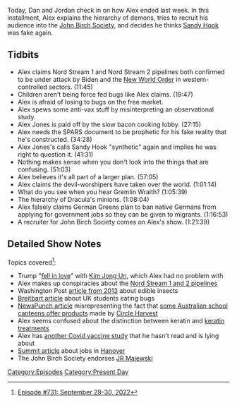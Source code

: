 {{DEFAULTSORT:
    #_EPISODE_0731:September 29-30, 2022
}}{{Episode
    | title             = September 29-30, 2022
    | caption           = Listen to this episode on [https://knowledgefight.libsyn.com/731-september-29-30-2022 Libsyn] [https://open.spotify.com/episode/5SN966uvoCgSSJ2OngSqv9 Spotify], Read the [[Transcript/731: September 29-30, 2022|Unofficial Transcript]]
    | episodeNumber     = 731
    | length            = 01:37:28
    | airDate           = October 3, 2022
    | coverageStartDate = September 29, 2022
    | coverageEndDate   = September 30, 2022
    | episodeType       = [[:Category:Present Day|Present Day]]
    | appearance        = [[Robert Owens]], [[Robert Welch]], [[Joel Skousen]], [[Ted Nugent]]
    | previousEpisode   = [[730: August 12, 2003]]
    | nextEpisode       = [[732: Trial Press Conference]]
}}

{{Stub}}

Today, Dan and Jordan check in on how Alex ended last week.  In this installment, Alex explains the hierarchy of demons, tries to recruit his audience into the [[John Birch Society]], and decides he thinks [[The Sandy Hook Elementary Massacre|Sandy Hook]] was fake again.

==Tidbits==

*Alex claims Nord Stream 1 and Nord Stream 2 pipelines both confirmed to be under attack by Biden and the [[New World Order]] in western-controlled sectors. (11:45)
*Children aren't being force fed bugs like Alex claims. (19:47)
*Alex is afraid of losing to bugs on the free market.
*Alex spews some anti-vax stuff by misinterpreting an observational study.
*Alex Jones is paid off by the slow bacon cooking lobby. (27:15)
*Alex needs the SPARS document to be prophetic for his fake reality that he's constructed. (34:28)
*Alex Jones's calls Sandy Hook "synthetic" again and implies he was right to question it. (41:31)
*Nothing makes sense when you don't look into the things that are confusing. (51:03)
*Alex believes it's all part of a larger plan. (57:05)
*Alex claims the devil-worshipers have taken over the world. (1:01:14)
*What do you see when you hear Gremlin Wraith? (1:05:39)
*The hierarchy of Dracula's minions. (1:08:04)
*Alex falsely claims German Greens plan to ban native Germans from applying for government jobs so they can be given to migrants. (1:16:53)
*A recruiter for John Birch Society comes on Alex's show. (1:21:39)

==Detailed Show Notes==

Topics covered<ref>[https://knowledgefight.com/research/2022/10/2/episode-731-september-29-30-2022 Episode #731: September 29-30, 2022]</ref>:

*Trump "[https://thehill.com/blogs/ballot-box/409104-trump-kim-jong-un-and-i-fell-in-love/ fell in love]" with [[Kim Jong Un]], which Alex had no problem with
*Alex makes up conspiracies about the [https://www.vox.com/world/2022/9/28/23376356/nord-stream-pipeline-russia-explosions-sabotage Nord Stream 1 and 2 pipelines]
*Washington Post [https://www.washingtonpost.com/news/answer-sheet/wp/2013/05/13/insects-a-new-nutritious-ingredient-for-school-lunches/ article from 2013] about edible insects
*[https://www.breitbart.com/europe/2022/05/31/eat-the-bugs-welsh-schoolchildren-fed-insects-encourage-sustainability/ Breitbart article] about UK students eating bugs
*[https://newspunch.com/wef-endorsed-bugs-and-insects-force-fed-to-children-in-1000-australian-schools/ NewsPunch article] misrepresenting the fact that [https://www.kidsnews.com.au/environment/insect-chips-could-be-just-the-cricket-for-the-planets-future/news-story/694409445fc2d4860718f86d35e4a0f5 some Australian school canteens offer products] made by [https://circleharvest.com.au/pages/school-programs Circle Harvest]
*Alex seems confused about the distinction between keratin and [https://www.center4research.org/whats-deal-keratin-treatments keratin treatments]
*Alex has [https://www.thelancet.com/journals/landia/article/PIIS2213-8587(22)00158-9/fulltext#%20 another Covid vaccine study] that he hasn't read and is lying about
*[https://summit.news/2022/09/23/germany-greens-plan-to-ban-native-germans-from-a-third-of-jobs-to-promote-diversity/ Summit article] about jobs in [https://www.citypopulation.de/en/germany/niedersachsen/region_hannover/03241001__hannover/ Hanover]
*The John Birch Society endorses [https://www.nytimes.com/2022/09/29/us/politics/jr-majewski-military-record.html JR Majewski]

[[Category:Episodes]]
[[Category:Present Day]]
